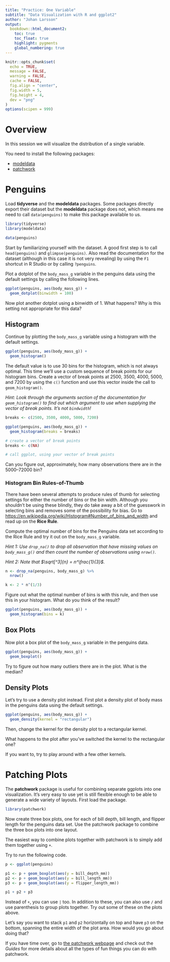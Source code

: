 ```yaml
---
title: "Practice: One Variable"
subtitle: "Data Visualization with R and ggplot2"
author: "Johan Larsson"
output:
  bookdown::html_document2:
    toc: true
    toc_float: true
    highlight: pygments
    global_numbering: true
---
```


```r

knitr::opts_chunk$set(
  echo = TRUE,
  message = FALSE,
  warning = FALSE,
  cache = FALSE,
  fig.align = "center",
  fig.width = 5,
  fig.height = 4,
  dev = "png"
)
options(scipen = 999)
```

# Overview

In this session we will visualize the distribution of a single variable.

You need to install the following packages:

- [modeldata](https://CRAN.R-project.org/package=modeldata)
- [patchwork](https://CRAN.R-project.org/package=patchwork)

# Penguins 

Load **tidyverse** and the **modeldata** packages. Some packages directly
export their dataset but the **modeldata** package does not, which means me
need to call `data(penguins)` to make this package available to us. 

```r
library(tidyverse)
library(modeldata)

data(penguins)
```

Start by familiarizing yourself with the dataset. A good first step is to call
`head(penguins)` and `glimpse(penguins)`. Also read the documentation for the
dataset (although in this case it is not very revealing) by using the `F1`
shortcut in R Studio or by calling `?penguins`.

Plot a dotplot of the `body_mass_g` variable in the penguins data using the
default settings by calling the following lines.

```r
ggplot(penguins, aes(body_mass_g)) +
  geom_dotplot(binwidth = 100)
```

Now plot another dotplot using a binwidth of 1. What happens? Why is this setting
not appropriate for this data?

## Histogram

Continue by plotting the `body_mass_g` variable using a histogram with the default
settings.

```r
ggplot(penguins, aes(body_mass_g)) +
  geom_histogram()
```

The default value is to use 30 bins for the histogram, which is not always
optimal. This time we'll use a custom sequence of break points for our
histogram bins. Create a vector of break points at 2500, 3500, 4000, 5000, and
7200 by using the `c()` function and use this vector inside the call to
`geom_histogram()`.

*Hint: Look through the arguments section of the
documentation for `geom_histogram()` to find out which
argument to use when supplying the vector of break points. It's not
`bindwidth`!*

```r
breaks <- c(2500, 3500, 4000, 5000, 7200)

ggplot(penguins, aes(body_mass_g)) +
  geom_histogram(breaks = breaks)
```

```r
# create a vector of break points
breaks <- c(NA)

# call ggplot, using your vector of break points
```

Can you figure out, approximately, how many observations there are in the
5000--72000 bin?

### Histogram Bin Rules-of-Thumb

There have been several attempts to produce rules of thumb for selecting
settings for either the number of bins or the bin width. Although you shouldn't
be using these blindly, they do take away a bit of the guesswork in selecting
bins and removes some of the possibility for bias. Go to
<https://en.wikipedia.org/wiki/Histogram#Number_of_bins_and_width> and read up
on the **Rice Rule**.

Compute the optimal number of bins for the Penguins data 
set according to the Rice Rule and try it out on the `body_mass_g` variable.

*Hint 1: Use `drop_na()` to drop all observation that have missing values
on `body_mass_g()` and then count the number of observations using `nrow()`.*

*Hint 2: Note that $\sqrt[^3]{n} = n^\frac{1}{3}$.*

```r
n <- drop_na(penguins, body_mass_g) %>%
  nrow()

k <- 2 * n^(1/3)
```

Figure out what the optimal number of bins is with this rule, and then
use this in your histogram. What do you think of the result?

```r
ggplot(penguins, aes(body_mass_g)) +
  geom_histogram(bins = k)
```

## Box Plots

Now plot a box plot of the `body_mass_g` variable in the penguins data.

```r
ggplot(penguins, aes(body_mass_g)) +
  geom_boxplot()
```

Try to figure out how many outliers there are in the plot. What is the median?

## Density Plots

Let's try to use a density plot instead. First plot a density plot of body mass
in the penguins data using the default settings.

```r
ggplot(penguins, aes(body_mass_g)) +
  geom_density(kernel = "rectangular")
```

Then, change the kernel for the density plot to a rectangular kernel.

What happens to the plot after you've switched the kernel to the rectangular
one?

If you want to, try to play around with a few other kernels.

# Patching Plots

The **patchwork** package is useful for combining separate ggplots into
one visualization. It's very easy to use yet is still flexible enough
to be able to generate a wide variety of layouts. First load the package.

```r
library(patchwork)
```

Now create three box plots, one for each of bill depth, bill length, and
flipper length for the penguins data set. Use the patchwork package to
combine the three box plots into one layout.

The easiest way to combine plots together with patchwork is to simply
add them together using `+`.

Try to run the following code.

```r
p <- ggplot(penguins)

p1 <- p + geom_boxplot(aes(y = bill_depth_mm))
p2 <- p + geom_boxplot(aes(y = bill_length_mm))
p3 <- p + geom_boxplot(aes(y = flipper_length_mm))

p1 + p2 + p3
```

Instead of `+`, you can use `|` too. In addition to these, you can
also use `/` and use parenthesis to group plots together. Try out some of
these on the plots above.

Let's say you want to stack `p1` and `p2` horizontally on top and
have `p3` on the bottom, spanning the entire width of the plot area. How
would you go about doing that?

If you have time over, go to [the patchwork
webpage](https://patchwork.data-imaginist.com/index.html) and check out
the *Guides* for more details about all the types of fun things you
can do with patchwork.
